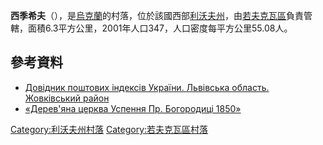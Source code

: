 {{coord|49|55|35|N|24|7|23|E|scale:30000|display=title}}

'''西季希夫'''（{{lang-uk|Ситихів}}），是[[烏克蘭|烏克蘭]]的村落，位於該國西部[[利沃夫州|利沃夫州]]，由[[若夫克瓦區|若夫克瓦區]]負責管轄，面積6.3平方公里，2001年人口347，人口密度每平方公里55.08人。

==參考資料==
*[http://www.uaidx.com/13/280/index Довідник поштових індексів України. Львівська область. Жовківський район]{{Wayback|url=http://www.uaidx.com/13/280/index |date=20161003171007 }}
* [https://web.archive.org/web/20120821073127/http://decerkva.org.ua/2zhovkS.html «Дерев'яна церква Успення Пр. Богородиці 1850»]

{{DEFAULTSORT:Ситихів}}
[[Category:利沃夫州村落|Category:利沃夫州村落]]
[[Category:若夫克瓦區村落|Category:若夫克瓦區村落]]


{{Lviv-geo-stub}}